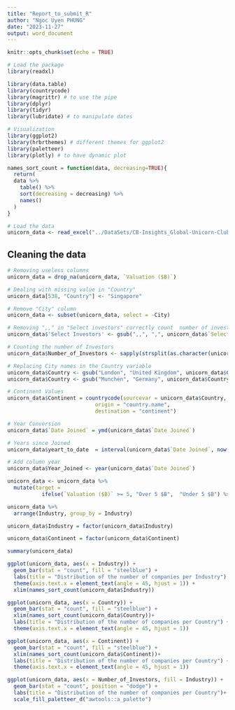 ```yaml
---
title: "Report_to_submit_R"
author: "Ngoc Uyen PHUNG"
date: "2023-11-27"
output: word_document
---
```


```r
knitr::opts_chunk$set(echo = TRUE)
```

```r
# Load the package
library(readxl)

library(data.table)
library(countrycode)
library(magrittr) # to use the pipe
library(dplyr)
library(tidyr)
library(lubridate) # to manipulate dates

# Visualization
library(ggplot2)
library(hrbrthemes) # different themes for ggplot2 
library(paletteer)
library(plotly) # to have dynamic plot
```

```r
names_sort_count = function(data, decreasing=TRUE){
  return(
  data %>% 
    table() %>% 
    sort(decreasing = decreasing) %>% 
    names()
  )
}


```


```r
# Load the data
unicorn_data <- read_excel("../DataSets/CB-Insights_Global-Unicorn-Club_2023.xlsx")

```

## Cleaning the data

```r
# Removing useless columns
unicorn_data = drop_na(unicorn_data, `Valuation ($B)`)

# Dealing with missing value in "Country"
unicorn_data[538, "Country"] <- "Singapore"

# Remove "City" column
unicorn_data <- subset(unicorn_data, select = -City)

# Removing ",," in "Select investors" correctly count  number of investors
unicorn_data$'Select Investors' <- gsub(",,", ",", unicorn_data$`Select Investors`)

# Counting the number of Investors
unicorn_data$Number_of_Investors <- sapply(strsplit(as.character(unicorn_data$'Select Investors'), ","), length)

# Replacing City names in the Country variable
unicorn_data$Country <- gsub("London", "United Kingdom", unicorn_data$Country)
unicorn_data$Country <- gsub("Munchen", "Germany", unicorn_data$Country)

# Continent Values
unicorn_data$Continent = countrycode(sourcevar = unicorn_data$Country,
                            origin = "country.name",
                            destination = "continent")

# Year Conversion 
unicorn_data$`Date Joined` = ymd(unicorn_data$`Date Joined`)

# Years since Joined
unicorn_data$yeart_to_date  = interval(unicorn_data$`Date Joined`, now()) %/% years(1)

# Add column year
unicorn_data$Year_Joined <- year(unicorn_data$`Date Joined`)

unicorn_data <- unicorn_data %>%
  mutate(target = 
           ifelse(`Valuation ($B)` >= 5, "Over 5 $B",  "Under 5 $B") %>% as.factor())

unicorn_data %>% 
  arrange(Industry, group_by = Industry)

unicorn_data$Industry = factor(unicorn_data$Industry)

unicorn_data$Continent = factor(unicorn_data$Continent)

summary(unicorn_data)
```

```r

ggplot(unicorn_data, aes(x = Industry)) +
  geom_bar(stat = "count", fill = "steelblue") +
  labs(title = "Distribution of the number of companies per Industry") +
  theme(axis.text.x = element_text(angle = 45, hjust = 1)) +
  xlim(names_sort_count(unicorn_data$Industry))

```

```r
ggplot(unicorn_data, aes(x = Country)) +
  geom_bar(stat = "count", fill = "steelblue") +
  xlim(names_sort_count(unicorn_data$Country))+
  labs(title = "Distribution of the number of companies per Country") +
  theme(axis.text.x = element_text(angle = 45, hjust = 1))
```
```r
ggplot(unicorn_data, aes(x = Continent)) +
  geom_bar(stat = "count", fill = "steelblue") +
  xlim(names_sort_count(unicorn_data$Continent))+
  labs(title = "Distribution of the number of companies per Country") +
  theme(axis.text.x = element_text(angle = 45, hjust = 1))
```
```r
ggplot(unicorn_data, aes(x = Number_of_Investors, fill = Industry)) +
  geom_bar(stat = "count", position = "dodge") +
  labs(title = "Distribution of the number of companies per Country")+
  scale_fill_paletteer_d("awtools::a_palette")
```
